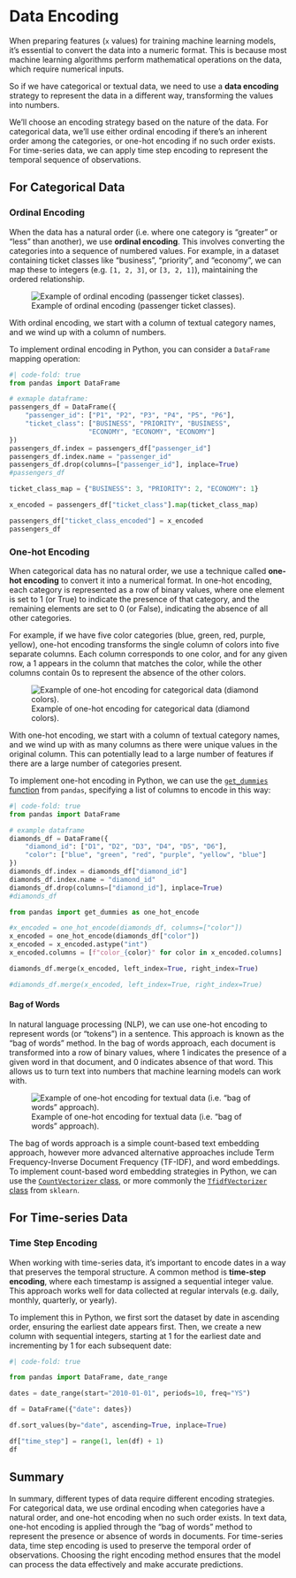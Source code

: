 # Data Encoding


When preparing features (`x` values) for training machine learning models, it's essential to convert the data into a numeric format. This is because most machine learning algorithms perform mathematical operations on the data, which require numerical inputs.


So if we have categorical or textual data, we need to use a **data encoding** strategy to represent the data in a different way, transforming the values into numbers.

We'll choose an encoding strategy based on the nature of the data. For categorical data, we'll use either ordinal encoding if there's an inherent order among the categories, or one-hot encoding if no such order exists. For time-series data, we can apply time step encoding to represent the temporal sequence of observations.

## For Categorical Data

### Ordinal Encoding

When the data has a natural order (i.e. where one category is "greater" or "less" than another), we use **ordinal encoding**. This involves converting the categories into a sequence of numbered values. For example, in a dataset containing ticket classes like "business", "priority", and "economy", we can map these to integers (e.g. `[1, 2, 3]`, or `[3, 2, 1]`), maintaining the ordered relationship.


![Example of ordinal encoding (passenger ticket classes).](../../../images/ordinal-encoding-passenger-class.png)


With ordinal encoding, we start with a column of textual category names, and we wind up with a column of numbers.

To implement ordinal encoding in Python, you can consider a `DataFrame` mapping operation:

```python
#| code-fold: true
from pandas import DataFrame

# exmaple dataframe:
passengers_df = DataFrame({
    "passenger_id": ["P1", "P2", "P3", "P4", "P5", "P6"],
    "ticket_class": ["BUSINESS", "PRIORITY", "BUSINESS",
                    "ECONOMY", "ECONOMY", "ECONOMY"]
})
passengers_df.index = passengers_df["passenger_id"]
passengers_df.index.name = "passenger_id"
passengers_df.drop(columns=["passenger_id"], inplace=True)
#passengers_df
```

```python
ticket_class_map = {"BUSINESS": 3, "PRIORITY": 2, "ECONOMY": 1}

x_encoded = passengers_df["ticket_class"].map(ticket_class_map)

passengers_df["ticket_class_encoded"] = x_encoded
passengers_df
```



### One-hot Encoding

When categorical data has no natural order, we use a technique called **one-hot encoding** to convert it into a numerical format. In one-hot encoding, each category is represented as a row of binary values, where one element is set to 1 (or True) to indicate the presence of that category, and the remaining elements are set to 0 (or False), indicating the absence of all other categories.

For example, if we have five color categories (blue, green, red, purple, yellow), one-hot encoding transforms the single column of colors into five separate columns. Each column corresponds to one color, and for any given row, a 1 appears in the column that matches the color, while the other columns contain 0s to represent the absence of the other colors.

![Example of one-hot encoding for categorical data (diamond colors).](../../../images/one-hot-encoding-diamond-color.png)

With one-hot encoding, we start with a column of textual category names, and we wind up with as many columns as there were unique values in the original column. This can potentially lead to a large number of features if there are a large number of categories present.

To implement one-hot encoding in Python, we can use the [`get_dummies` function](https://pandas.pydata.org/pandas-docs/stable/reference/api/pandas.get_dummies.html) from `pandas`, specifying a list of columns to encode in this way:

```python
#| code-fold: true
from pandas import DataFrame

# example dataframe
diamonds_df = DataFrame({
    "diamond_id": ["D1", "D2", "D3", "D4", "D5", "D6"],
    "color": ["blue", "green", "red", "purple", "yellow", "blue"]
})
diamonds_df.index = diamonds_df["diamond_id"]
diamonds_df.index.name = "diamond_id"
diamonds_df.drop(columns=["diamond_id"], inplace=True)
#diamonds_df
```
```python
from pandas import get_dummies as one_hot_encode

#x_encoded = one_hot_encode(diamonds_df, columns=["color"])
x_encoded = one_hot_encode(diamonds_df["color"])
x_encoded = x_encoded.astype("int")
x_encoded.columns = [f"color_{color}" for color in x_encoded.columns]

diamonds_df.merge(x_encoded, left_index=True, right_index=True)
```

```python
#diamonds_df.merge(x_encoded, left_index=True, right_index=True)
```

<!--

As an alternative method of performing one-hot encoding in Python, we can use the [`CountVectorizer` class](https://scikit-learn.org/stable/modules/generated/sklearn.feature_extraction.text.CountVectorizer.html) from `sklearn`:

```python
from sklearn.feature_extraction.text import CountVectorizer

cv = CountVectorizer()

x_encoded = cv.fit_transform(diamonds_df["color"])
print(type(x_encoded))

columns = cv.get_feature_names_out()
x_encoded = DataFrame(x_encoded.toarray(), columns=columns)
#x_encoded
diamonds_df.merge(x_encoded, left_index=True, right_index=True)
```

```python
#diamonds_df.merge(x_encoded, left_index=True, right_index=True)
```

-->


#### Bag of Words


In natural language processing (NLP), we can use one-hot encoding to represent words (or "tokens") in a sentence. This approach is known as the "bag of words" method. In the bag of words approach, each document is transformed into a row of binary values, where 1 indicates the presence of a given word in that document, and 0 indicates absence of that word. This allows us to turn text into numbers that machine learning models can work with.

![Example of one-hot encoding for textual data (i.e. "bag of words" approach).](../../../images/bag-of-words.png)

The bag of words approach is a simple count-based text embedding approach, however more advanced alternative approaches include Term Frequency-Inverse Document Frequency (TF-IDF), and word embeddings. To implement count-based word embedding strategies in Python, we can use the [`CountVectorizer` class](https://scikit-learn.org/stable/modules/generated/sklearn.feature_extraction.text.CountVectorizer.html), or more commonly the [`TfidfVectorizer` class](https://scikit-learn.org/stable/modules/generated/sklearn.feature_extraction.text.TfidfVectorizer.html) from `sklearn`.

## For Time-series Data

### Time Step Encoding

When working with time-series data, it's important to encode dates in a way that preserves the temporal structure. A common method is **time-step encoding**, where each timestamp is assigned a sequential integer value. This approach works well for data collected at regular intervals (e.g. daily, monthly, quarterly, or yearly).

To implement this in Python, we first sort the dataset by date in ascending order, ensuring the earliest date appears first. Then, we create a new column with sequential integers, starting at 1 for the earliest date and incrementing by 1 for each subsequent date:

```python
#| code-fold: true

from pandas import DataFrame, date_range

dates = date_range(start="2010-01-01", periods=10, freq="YS")

df = DataFrame({"date": dates})
```

```python
df.sort_values(by="date", ascending=True, inplace=True)

df["time_step"] = range(1, len(df) + 1)
df
```

## Summary

In summary, different types of data require different encoding strategies. For categorical data, we use ordinal encoding when categories have a natural order, and one-hot encoding when no such order exists. In text data, one-hot encoding is applied through the "bag of words" method to represent the presence or absence of words in documents. For time-series data, time step encoding is used to preserve the temporal order of observations. Choosing the right encoding method ensures that the model can process the data effectively and make accurate predictions.
